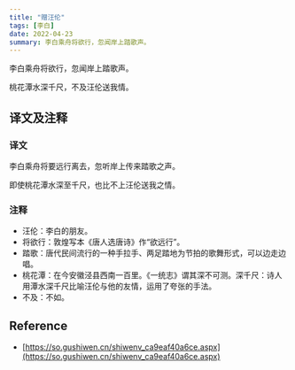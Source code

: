 ```yaml
---
title: "赠汪伦"
tags: [李白]
date: 2022-04-23
summary: 李白乘舟将欲行，忽闻岸上踏歌声。
---
```


李白乘舟将欲行，忽闻岸上踏歌声。

桃花潭水深千尺，不及汪伦送我情。

## 译文及注释

### 译文

李白乘舟将要远行离去，忽听岸上传来踏歌之声。

即使桃花潭水深至千尺，也比不上汪伦送我之情。

### 注释

- 汪伦：李白的朋友。
- 将欲行：敦煌写本《唐人选唐诗》作“欲远行”。
- 踏歌：唐代民间流行的一种手拉手、两足踏地为节拍的歌舞形式，可以边走边唱。
- 桃花潭：在今安徽泾县西南一百里。《一统志》谓其深不可测。深千尺：诗人用潭水深千尺比喻汪伦与他的友情，运用了夸张的手法。
- 不及：不如。

## Reference

- [https://so.gushiwen.cn/shiwenv_ca9eaf40a6ce.aspx](https://so.gushiwen.cn/shiwenv_ca9eaf40a6ce.aspx)